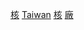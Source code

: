 {{Commonscat|Nuclear power plants in Taiwan}}

[[Category:依能源分類的臺灣發電廠|核]]
[[Category:各國核電站|Taiwan]]
[[Category:依能源分類的臺電公司發電廠|核]]
[[Category:臺灣核能|廠]]